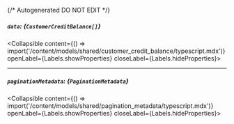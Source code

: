 {/* Autogenerated DO NOT EDIT  */}

##### `data`: *{`CustomerCreditBalance[]`}*
<Collapsible content={() => import('/content/models/shared/customer_credit_balance/typescript.mdx')} openLabel={Labels.showProperties} closeLabel={Labels.hideProperties}>
</Collapsible>

---
##### `paginationMetadata`: *{`PaginationMetadata`}*
<Collapsible content={() => import('/content/models/shared/pagination_metadata/typescript.mdx')} openLabel={Labels.showProperties} closeLabel={Labels.hideProperties}>
</Collapsible>


